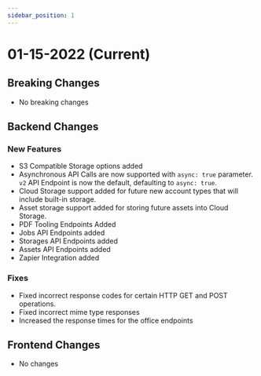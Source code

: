 ```yaml
---
sidebar_position: 1
---
```


# 01-15-2022 (Current)

## Breaking Changes
- No breaking changes

## Backend Changes

### New Features
- S3 Compatible Storage options added
- Asynchronous API Calls are now supported with `async: true` parameter.
`v2` API Endpoint is now the default, defaulting to `async: true`.
- Cloud Storage support added for future new account types that will include built-in storage.
- Asset storage support added for storing future assets into Cloud Storage.
- PDF Tooling Endpoints Added
- Jobs API Endpoints added
- Storages API Endpoints added
- Assets API Endpoints added
- Zapier Integration added

### Fixes
- Fixed incorrect response codes for certain HTTP GET and POST operations.
- Fixed incorrect mime type responses
- Increased the response times for the office endpoints

## Frontend Changes
- No changes


